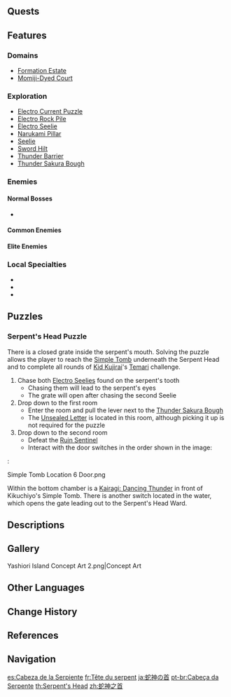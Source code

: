 {{Location Infobox
|image        = Serpent's Head.png
|type         = Subarea
|region       = Inazuma
|area         = Yashiori Island
}}
{{Location Intro|description=<p></p>}}

==Quests==
{{Quests by Category List|heo=1}}

==Features==
===Domains===
*[[Formation Estate]]
*[[Momiji-Dyed Court]]

===Exploration===
*[[Electro Current Puzzle]]
*[[Electro Rock Pile]]
*[[Electro Seelie]]
*[[Narukami Pillar]]
*[[Seelie]]
*[[Put Them To Rest|Sword Hilt]]
*[[Thunder Barrier]]
*[[Thunder Sakura Bough]]

===Enemies===
====Normal Bosses====
*{{Enemy|Maguu Kenki}}

====Common Enemies====
{{Column|2| {{Enemy List|Cryo Hilichurl Shooter;Kairagi: Dancing Thunder;Kairagi: Fiery Might;Nobushi: Hitsukeban;Nobushi: Jintouban;Nobushi: Kikouban;Electro Slime;Mutant Electro Slime;Pyro Slime;Treasure Hoarders: Crusher;Treasure Hoarders: Handyman;Treasure Hoarders: Gravedigger;Treasure Hoarders: Scout;Treasure Hoarders: Cryo Potioneer;Treasure Hoarders: Electro Potioneer;Treasure Hoarders: Hydro Potioneer;Treasure Hoarders: Pyro Potioneer;Cryo Whopperflower;Electro Whopperflower}}
}}

====Elite Enemies====
{{Enemy List|Fatui Cryo Cicin Mage;Mirror Maiden;Ruin Cruiser;Consecrated Scorpion}}

===Local Specialties===
*{{Item|Crystal Marrow}}
*{{Item|Dendrobium}}
*{{Item|Onikabuto}}

==Puzzles==
===Serpent's Head Puzzle===
There is a closed grate inside the serpent's mouth. Solving the puzzle allows the player to reach the [[Pay Your Respects|Simple Tomb]] underneath the Serpent Head and to complete all rounds of [[Kid Kujirai]]'s [[Temari]] challenge.
# Chase both [[Electro Seelie]]s found on the serpent's tooth
#* Chasing them will lead to the serpent's eyes
#* The grate will open after chasing the second Seelie
# Drop down to the first room
#* Enter the room and pull the lever next to the [[Thunder Sakura Bough]]
#* The [[Unsealed Letter]] is located in this room, although picking it up is not required for the puzzle
# Drop down to the second room
#* Defeat the [[Ruin Sentinel]]
#* Interact with the door switches in the order shown in the image:
:<gallery>
Simple Tomb Location 6 Door.png
</gallery>
Within the bottom chamber is a [[Kairagi: Dancing Thunder]] in front of Kikuchiyo's Simple Tomb. There is another switch located in the water, which opens the gate leading out to the Serpent's Head Ward.

==Descriptions==
{{Description|According to the legend, [[Orobashi|the giant serpent]] that once ventured into the [[Enkanomiya|deep sea]] was finally slain on [[Yashiori Island]]. It is also said that when the sea breeze passes through the eyes and sharp fangs of the giant snake, sounds of a whistle will ring in the wind. That is the requiem it composed for itself. Now, this requiem also provides for those who have fallen or were displaced in the war.|Viewpoint, [[Overlooking Serpent Head]]}}
{{Description|Of the [[Orobashi|giant serpent]] that was defeated by the [[Raiden Ei|Electro Archon]] with the [[Musou no Hitotachi]], only its weather-bleached remains are left today. Although its skull still looks up at [[Celestia|the sky]] defiantly, the [[god]] is already dead, and so the name of "Watatsumi Omikami" is gradually being forgotten.<br>Even if the giant serpent is long dead, you can still clearly feel the traces of its power left behind. Under the influence of the [[Tatarigami]], Yashiori Island has been deserted by its inhabitants. What can be seen on the island are just endless rain and thunderstorms trying to wash away the remnants of the past.|[https://genshin.hoyoverse.com/en/map Exploration], Genshin Impact Official Site}}

==Gallery==
<gallery>
Yashiori Island Concept Art 2.png|Concept Art
</gallery>

==Other Languages==
{{Other Languages
|en      = Serpent's Head
|zhs     = 蛇神之首
|zhs_rm  = Shéshén zhī Shǒu
|zht     = 蛇神之首
|zht_rm  = Shéshén zhī Shǒu
|zh_tl   = Snake God's Head
|ja      = {{Rubi|蛇|へび|神|がみ}}の{{Rubi|首|くび}}
|ja_rm   = Hebigami no Kubi<ref>[[Map]], Label: Serpent's Head (Japanese)</ref>
|ja_tl   = Snake God's Head
|ko      = 뱀{{tt|신|神}}의 머리
|ko_rm   = Baemsin-ui Meori
|ko_tl   = Snake God's Head
|es      = Cabeza de la Serpiente
|es_tl   = Serpent's Head
|fr      = Tête du serpent
|fr_tl   = Serpent's Head
|ru      = Голова змея
|ru_tl   = Serpent Head
|th      = Serpent's Head
|vi      = {{tt|Đầu|頭}} {{tt|Thần|神}} Rắn
|vi_tl   = Snake God Head
|de      = Schlangenkopf
|de_tl   = Serpent's Head
|id      = Serpent's Head
|pt      = Cabeça da Serpente
|pt_tl   = Serpent's Head
|tr      = Yılan Başı
|tr_tl   = Serpent Head
|it      = Testa del Serpente
|it_tl   = Serpent's Head
}}

==Change History==
{{Change History|2.0}}

==References==
{{Reflist}}

==Navigation==
{{Area Navbox|Inazuma}}

[[es:Cabeza de la Serpiente]]
[[fr:Tête du serpent]]
[[ja:蛇神の首]]
[[pt-br:Cabeça da Serpente]]
[[th:Serpent's Head]]
[[zh:蛇神之首]]